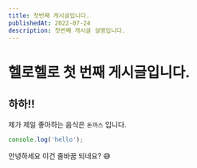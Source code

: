 ```yaml
---
title: 첫번째 게시글입니다.
publishedAt: 2022-07-24
description: 첫번째 게시글 설명입니다.
---
```


# 헬로헬로 첫 번째 게시글입니다.

## 하하!!

제가 제일 좋아하는 음식은 `돈까스` 입니다.

```javascript
console.log('hello');
```

안녕하세요
이건 줄바꿈 되네요?
😅
